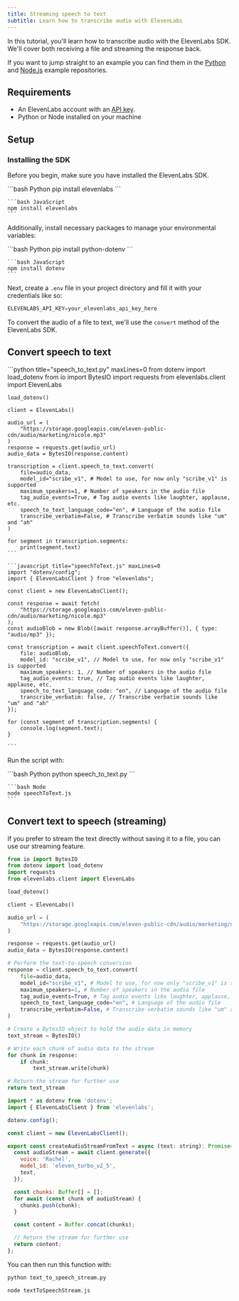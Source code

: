 ```yaml
---
title: Streaming speech to text
subtitle: Learn how to transcribe audio with ElevenLabs
---
```


In this tutorial, you'll learn how to transcribe audio with the ElevenLabs SDK. We'll cover both receiving a file and streaming the response back.

If you want to jump straight to an example you can find them in the [Python](https://github.com/elevenlabs/elevenlabs-examples/tree/main/examples/text-to-speech/python) and [Node.js](https://github.com/elevenlabs/elevenlabs-examples/tree/main/examples/text-to-speech/node) example repositories.

## Requirements

- An ElevenLabs account with an [API key](/docs/developer-guides/quickstart#authentication).
- Python or Node installed on your machine

## Setup

### Installing the SDK

Before you begin, make sure you have installed the ElevenLabs SDK.

<CodeGroup>
    ```bash Python
    pip install elevenlabs
    ```

    ```bash JavaScript
    npm install elevenlabs
    ```

</CodeGroup>

Additionally, install necessary packages to manage your environmental variables:

<CodeGroup>
    ```bash Python
    pip install python-dotenv
    ```

    ```bash JavaScript
    npm install dotenv
    ```

</CodeGroup>

Next, create a `.env` file in your project directory and fill it with your credentials like so:

```python .env
ELEVENLABS_API_KEY=your_elevenlabs_api_key_here
```

To convert the audio of a file to text, we'll use the `convert` method of the ElevenLabs SDK.

## Convert speech to text

<CodeGroup>
    ```python title="speech_to_text.py" maxLines=0
    from dotenv import load_dotenv
    from io import BytesIO
    import requests
    from elevenlabs.client import ElevenLabs

    load_dotenv()

    client = ElevenLabs()

    audio_url = (
        "https://storage.googleapis.com/eleven-public-cdn/audio/marketing/nicole.mp3"
    )
    response = requests.get(audio_url)
    audio_data = BytesIO(response.content)

    transcription = client.speech_to_text.convert(
        file=audio_data,
        model_id="scribe_v1", # Model to use, for now only "scribe_v1" is supported
        maximum_speakers=1, # Number of speakers in the audio file
        tag_audio_events=True, # Tag audio events like laughter, applause, etc.
        speech_to_text_language_code="en", # Language of the audio file
        transcribe_verbatim=False, # Transcribe verbatim sounds like "um" and "ah"
    )

    for segment in transcription.segments:
        print(segment.text)
    ```

    ```javascript title="speechToText.js" maxLines=0
    import "dotenv/config";
    import { ElevenLabsClient } from "elevenlabs";

    const client = new ElevenLabsClient();

    const response = await fetch(
        "https://storage.googleapis.com/eleven-public-cdn/audio/marketing/nicole.mp3"
    );
    const audioBlob = new Blob([await response.arrayBuffer()], { type: "audio/mp3" });

    const transcription = await client.speechToText.convert({
        file: audioBlob,
        model_id: "scribe_v1", // Model to use, for now only "scribe_v1" is supported
        maximum_speakers: 1, // Number of speakers in the audio file
        tag_audio_events: true, // Tag audio events like laughter, applause, etc.
        speech_to_text_language_code: "en", // Language of the audio file
        transcribe_verbatim: false, // Transcribe verbatim sounds like "um" and "ah"
    });

    for (const segment of transcription.segments) {
        console.log(segment.text);
    }

    ```

</CodeGroup>

Run the script with:

<CodeGroup>
    ```bash Python
    python speech_to_text.py
    ```

    ```bash Node
    node speechToText.js
    ```

</CodeGroup>

## Convert text to speech (streaming)

If you prefer to stream the text directly without saving it to a file, you can use our streaming feature.

<CodeGroup>

```python title="text_to_speech_stream.py" maxLines=0
from io import BytesIO
from dotenv import load_dotenv
import requests
from elevenlabs.client import ElevenLabs

load_dotenv()

client = ElevenLabs()

audio_url = (
    "https://storage.googleapis.com/eleven-public-cdn/audio/marketing/nicole.mp3"
)

response = requests.get(audio_url)
audio_data = BytesIO(response.content)

# Perform the text-to-speech conversion
response = client.speech_to_text.convert(
    file=audio_data,
    model_id="scribe_v1", # Model to use, for now only "scribe_v1" is supported
    maximum_speakers=1, # Number of speakers in the audio file
    tag_audio_events=True, # Tag audio events like laughter, applause, etc.
    speech_to_text_language_code="en", # Language of the audio file
    transcribe_verbatim=False, # Transcribe verbatim sounds like "um" and "ah"
)

# Create a BytesIO object to hold the audio data in memory
text_stream = BytesIO()

# Write each chunk of audio data to the stream
for chunk in response:
    if chunk:
        text_stream.write(chunk)

# Return the stream for further use
return text_stream
```

```javascript title="textToSpeechStream.js" maxLines=0
import * as dotenv from 'dotenv';
import { ElevenLabsClient } from 'elevenlabs';

dotenv.config();

const client = new ElevenLabsClient();

export const createAudioStreamFromText = async (text: string): Promise<Buffer> => {
  const audioStream = await client.generate({
    voice: 'Rachel',
    model_id: 'eleven_turbo_v2_5',
    text,
  });

  const chunks: Buffer[] = [];
  for await (const chunk of audioStream) {
    chunks.push(chunk);
  }

  const content = Buffer.concat(chunks);

  // Return the stream for further use
  return content;
};
```

</CodeGroup>

You can then run this function with:

<CodeGroup>

```bash Python
python text_to_speech_stream.py
```

```bash TypeScript
node textToSpeechStream.js
```

</CodeGroup>

